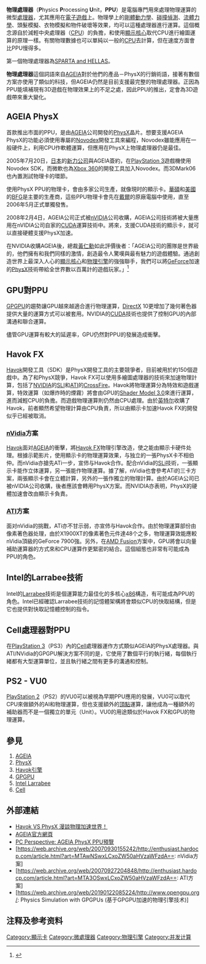 {{noteTA
|G1=IT
}}
'''物理處理器'''（'''P'''hysics '''P'''rocessing '''U'''nit，'''PPU'''）是電腦專門用來處理物理運算的微型[[處理器|處理器]]，尤其應用在[[電子遊戲|電子遊戲]]上。物理學上的[[剛體動力學|剛體動力學]]、[[碰撞偵測|碰撞偵測]]、[[流體力學|流體力學]]、頭髮模擬、衣物模擬和物件破壞等效果，均可以這種處理器進行運算。這個概念源自於減輕中央處理器（[[CPU|CPU]]）的負擔，和使用[[顯示核心|顯示核心]]取代CPU進行繪圖運算的原理一樣。有關物理數據也可以單純以一般的[[CPU|CPU]]去計算，但在速度方面會比PPU慢得多。

第一個物理處理器為[[SPARTA_and_HELLAS|SPARTA and HELLAS]]。

'''物理處理器'''這個詞語來自[[AGEIA|AGEIA]]對於他們的產品－PhysX的行銷術語，接著有數個方案亦使用了類似的科技，但AGEIA仍然是目前支援最完整的物理處理器。正因為PPU能填補現有3D遊戲在物理效果上的不足之處，因此PPU的推出，定會為3D遊戲帶來重大變化。

== AGEIA PhysX ==
首款推出市面的PPU，是由[[AGEIA|AGEIA]]公司開發的[[PhysX|PhysX]]晶片。想要支援AGEIA PhysX的功能必須使用專屬的[[Novodex|Novodex]]開發工具來編程，Novodex雖能應用在一般硬件上，利用CPU作軟體運算，但應用在PhysX上物理處理器仍是最佳。

2005年7月20日，[[日本|日本]]的[[新力公司|新力公司]]與AGEIA簽約，在[[PlayStation_3|PlayStation 3]]遊戲機使用Novodex SDK，而微軟也為[[Xbox_360|Xbox 360]]的開發工具加入Novodex。而3DMark06也內置測試物理卡的環節。

使用PhysX PPU的物理卡，會由多家公司生產，就像現时的顯示卡。[[華碩|華碩]]和[[美國|美國]]的[[BFG|BFG]]是主要的生產商，這些PPU物理卡會先在[[戴爾|戴爾]]的原廠電腦中使用，直至2006年5月正式單獨發售。

2008年2月4日，AGEIA公司正式被[[nVIDIA|nVIDIA]]公司收購，AGEIA公司技術將被大量應用在nVIDIA公司自家的[[CUDA|CUDA]]運算技術中。將來，支援CUDA技術的顯示卡，就可以直接硬體支援PhysX加速。

在NVIDIA收購AGEIA後，總裁[[黃仁勳|黃仁勳]]如此評價後者：「AGEIA公司的團隊是世界級的，他們擁有和我們同樣的激情，創造最令人驚嘆與最有魅力的遊戲體驗。通過創造世界上最深入人心的[[顯示核心|顯示核心]]和[[物理引擎|物理引擎]]的強強聯手，我們可以將[[GeForce|GeForce]]加速的[[PhysX|PhysX]]技術帶給全世界數以百萬計的遊戲玩家。」<ref>{{Cite web |url=http://news.mydrivers.com/1/99/99442.htm |title=NVIDIA正式收购AGEIA |access-date=2008-02-23 |archive-date=2020-04-09 |archive-url=https://web.archive.org/web/20200409071525/http://news.mydrivers.com/1/99/99442.htm |dead-url=no }}</ref>

== GPU對PPU ==
[[GPGPU|GPGPU]]的趨勢讓GPU越來越適合進行物理運算，[[DirectX|DirectX]] 10更增加了幾何著色器提供大量的運算方式可以被套用。NVIDIA的[[CUDA|CUDA]]技術也提供了控制GPU的內部溝通和聯合運算。

儘管GPU運算有較大的延遲率，GPU仍然對PPU的發展造成衝擊。

== Havok FX ==
[[Havok|Havok]]開發工具（SDK）是PhysX開發工具的主要競爭者，目前被用於約150個遊戲中。為了和PhysX競爭，Havok FX可以使用多繪圖處理器的技術來加速物理計算，包括了[[NVIDIA|NVIDIA]]的[[SLI|SLI]]和[[ATI|ATI]]的[[CrossFire|CrossFire]]。Havok將物理運算分為特效和遊戲運算，特效運算（如爆炸時的煙霧）將會由GPU的[[高級著色器語言|Shader Model 3.0]]來進行運算，進而減輕CPU的負擔。而遊戲物理運算則仍然由CPU處理。由於[[英特尔|英特尔]]收購了Havok，前者顯然希望物理計算由CPU負責，所以由顯示卡加速Havok FX的開發似乎已經被取消。

=== [[nVidia|nVidia]]方案 ===
[[Havok|Havok]]面对[[AGEIA|AGEIA]]的衝擊，將[[Havok引擎|Havok FX]]物理引擎改造，使之能由顯示卡硬件处理。根據示範影片，使用顯示卡的物理運算效果，与独立的一張PhysX卡不相伯仲。而nVidia亦搶先ATi一步，宣伂与Havok合作。配合nVidia的[[SLi|SLi]]技術，一張顯示卡能作立体運算，另一張能作物理運算。據了解，nVidia也會參考ATi的三卡方案，兩張顯示卡會在立體計算，另外的一張作獨立的物理計算。由於AGEIA公司已被nVIDIA公司收購，後者應該會轉用PhysX方案。而NVIDIA亦表明，PhysX的硬體加速會改由顯示卡負責。

=== [[ATI|ATI]]方案 ===
面对nVidia的挑戰，ATi亦不甘示弱，亦宣伂与Havok合作。由於物理運算部份由像素著色器处理，由於X1900XT的像素著色元件達48个之多，物理運算效能應較nVidia頂級的GeForce 7900強。另外，在[[AMD_Fusion|AMD Fusion]]方案中，GPU將會以向量補助運算器的方式來和CPU運算作更緊密的結合。這個組態也非常有可能成為PPU的角色。

== Intel的Larrabee技術 ==
Intel的[[Larrabee|Larrabee]]技術是個運算能力最佳化的多核心[[x86|x86]]構造，有可能成為PPU的角色。Intel已經確認Larrabee技術的記憶體架構將會類似CPU的快取結構，但是它也提供對快取記憶體控制的指令。

== Cell處理器對PPU ==
在[[PlayStation_3|PlayStation 3]]（PS3）內的[[Cell|Cell]]處理器運作方式類似AGEIA的PhysX處理器。與ATI/NVidia的GPGPU解決方案不同的是，它使用了數個平行的執行緒，每個執行緒都有大型運算單位，並且執行緒之間有更多的溝通和控制。

== PS2 - VU0 ==
[[PlayStation_2|PlayStation 2]]（PS2）的VU0可以被視為早期PPU應用的發展，VU0可以取代CPU來做額外的AI和物理運算，但也支援額外的[[頂點_(電腦圖學)|頂點]]運算，讓他成為一種額外的補助器而不是一個獨立的單元（Unit）。VU0的用途類似於Havok FX和GPU的物理運算。

== 參見 ==
# [[AGEIA|AGEIA]]
# [[PhysX|PhysX]]
# [[Havok引擎|Havok引擎]]
# [[GPGPU|GPGPU]]
# [[Intel_Larrabee|Intel Larrabee]]
# [[Cell|Cell]]

== 外部連結 ==
* [https://web.archive.org/web/20100205070846/http://financenews.sina.com/sinacn/304-000-106-109/2008-06-30/2046826610.html Havok VS PhysX 漫談物理加速世界！]
* [http://www.ageia.com/ AGEIA官方網頁] {{Wayback|url=http://www.ageia.com/ |date=20060407040318 }}
* [https://web.archive.org/web/20051221231246/http://www.pcper.com/article.php?aid=140&type=expert&pid=1 PC Perspective: AGEIA PhysX PPU預覽]
* [https://web.archive.org/web/20070930155242/http://enthusiast.hardocp.com/article.html?art=MTAwNSwxLCxoZW50aHVzaWFzdA==: nVidia方案]
* [https://web.archive.org/web/20070927204848/http://enthusiast.hardocp.com/article.html?art=MTA3OSwxLCxoZW50aHVzaWFzdA==: ATI方案]
* [https://web.archive.org/web/20190122085224/http://www.opengpu.org/: Physics Simulation with GPGPUs (基于GPGPU加速的物理引擎技术)]

== 注释及参考资料 ==
{{reflist}}

[[Category:顯示卡|Category:顯示卡]]
[[Category:微處理器|Category:微處理器]]
[[Category:物理引擎|Category:物理引擎]]
[[Category:并发计算|Category:并发计算]]